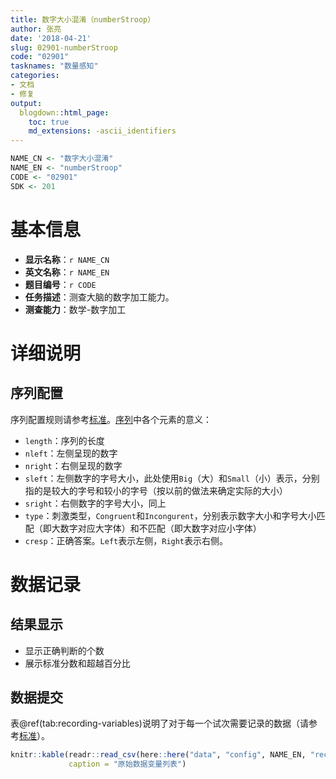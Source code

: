 ```yaml
---
title: 数字大小混淆（numberStroop）
author: 张亮
date: '2018-04-21'
slug: 02901-numberStroop
code: "02901"
tasknames: "数量感知"
categories:
- 文档
- 修复
output:
  blogdown::html_page:
    toc: true
    md_extensions: -ascii_identifiers
---
```


```r
NAME_CN <- "数字大小混淆"
NAME_EN <- "numberStroop"
CODE <- "02901"
SDK <- 201
```

# 基本信息

* **显示名称**：`r NAME_CN`
* **英文名称**：`r NAME_EN`
* **题目编号**：`r CODE`
* **任务描述**：测查大脑的数字加工能力。
* **测查能力**：数学-数字加工

# 详细说明

## 序列配置

序列配置规则请参考[标准](`r blogdown::shortcode("relref", "standard.html")`)。[序列](/seq/02901_numberStroop.json)中各个元素的意义：

* `length`：序列的长度
* `nleft`：左侧呈现的数字
* `nright`：右侧呈现的数字
* `sleft`：左侧数字的字号大小，此处使用`Big`（大）和`Small`（小）表示，分别指的是较大的字号和较小的字号（按以前的做法来确定实际的大小）
* `sright`：右侧数字的字号大小，同上
* `type`：刺激类型，`Congruent`和`Incongurent`，分别表示数字大小和字号大小匹配（即大数字对应大字体）和不匹配（即大数字对应小字体）
* `cresp`：正确答案。`Left`表示左侧，`Right`表示右侧。

# 数据记录

## 结果显示

+ 显示正确判断的个数
+ 展示标准分数和超越百分比

## 数据提交

表\@ref(tab:recording-variables)说明了对于每一个试次需要记录的数据（请参考[标准](`r blogdown::shortcode("relref", "standard.html")`)）。

```r
knitr::kable(readr::read_csv(here::here("data", "config", NAME_EN, "recs.csv")),
             caption = "原始数据变量列表")
```

